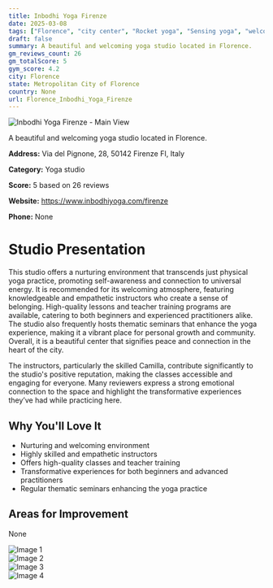 ```yaml
---
title: Inbodhi Yoga Firenze
date: 2025-03-08
tags: ["Florence", "city center", "Rocket yoga", "Sensing yoga", "welcoming", "calm atmosphere", "Florence"]  
draft: false
summary: A beautiful and welcoming yoga studio located in Florence.
gm_reviews_count: 26
gm_totalScore: 5
gym_score: 4.2
city: Florence
state: Metropolitan City of Florence
country: None
url: Florence_Inbodhi_Yoga_Firenze
---
```


<div className="aspect-[16/9] relative my-8">
  <img 
    src="https://lh5.googleusercontent.com/p/AF1QipMPD9oZNKmaL-iRVJlGei1gVfW7283VAJGO_Vg6=w1920-h1080-k-no"
    alt="Inbodhi Yoga Firenze - Main View"
    className="object-cover absolute inset-0 w-full h-full rounded-lg"
  />
</div>

A beautiful and welcoming yoga studio located in Florence.

**Address:** Via del Pignone, 28, 50142 Firenze FI, Italy

**Category:** Yoga studio

**Score:** 5 based on 26 reviews

**Website:** https://www.inbodhiyoga.com/firenze

**Phone:** None

# Studio Presentation

This studio offers a nurturing environment that transcends just physical yoga practice, promoting self-awareness and connection to universal energy. It is recommended for its welcoming atmosphere, featuring knowledgeable and empathetic instructors who create a sense of belonging. High-quality lessons and teacher training programs are available, catering to both beginners and experienced practitioners alike. The studio also frequently hosts thematic seminars that enhance the yoga experience, making it a vibrant place for personal growth and community. Overall, it is a beautiful center that signifies peace and connection in the heart of the city.

The instructors, particularly the skilled Camilla, contribute significantly to the studio's positive reputation, making the classes accessible and engaging for everyone. Many reviewers express a strong emotional connection to the space and highlight the transformative experiences they’ve had while practicing here.

## Why You'll Love It

- Nurturing and welcoming environment
- Highly skilled and empathetic instructors
- Offers high-quality classes and teacher training
- Transformative experiences for both beginners and advanced practitioners
- Regular thematic seminars enhancing the yoga practice

## Areas for Improvement

None

<div className="grid grid-cols-1 xl:grid-cols-2 gap-4 my-8">
<div className="aspect-[4/3] relative"><img src="https://lh5.googleusercontent.com/p/AF1QipPADpf5e1SS2Ho6LCEH23kMU2QrNl-WSnlvISvB=w1920-h1080-k-no" alt="Image 1" className="object-cover absolute inset-0 w-full h-full rounded-lg" /></div>
<div className="aspect-[4/3] relative"><img src="https://lh5.googleusercontent.com/p/AF1QipNQMjv-8KGV8QSrnyz_mFooTaCJ4TDt_TpQdthp=w1920-h1080-k-no" alt="Image 2" className="object-cover absolute inset-0 w-full h-full rounded-lg" /></div>
<div className="aspect-[4/3] relative"><img src="https://lh5.googleusercontent.com/p/AF1QipO-HnFR8jSvte_9QQWfsDmqUYqbkXCCKKUU0G9h=w1920-h1080-k-no" alt="Image 3" className="object-cover absolute inset-0 w-full h-full rounded-lg" /></div>
<div className="aspect-[4/3] relative"><img src="https://lh5.googleusercontent.com/p/AF1QipPZ0jNrsogwAlKTJtwxF-PfHGdlNh9iogtZfm20=w1920-h1080-k-no" alt="Image 4" className="object-cover absolute inset-0 w-full h-full rounded-lg" /></div>
</div>